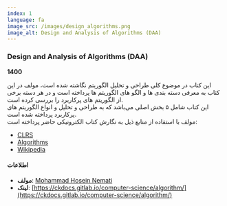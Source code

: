 ```yaml
---
index: 1
language: fa
image_src: /images/design_algorithms.png
image_alt: Design and Analysis of Algorithms (DAA)
---
```


### Design and Analysis of Algorithms (DAA)

**1400**

این کتاب در موضوع کلی طراحی و تحلیل الگوریتم نگاشته شده است، مولف در این کتاب به معرفی دسته بندی ها و الگو های الگوریتم ها پرداخته است و در هر دسته برخی از الگوریتم های پرکاربرد را بررسی کرده است. <br />
این کتاب شامل ۵ بخش اصلی می‌باشد که به طراحی و تحلیل و انواع الگوریتم های پرکاربرد پرداخته شده است. <br />
مولف با استفاده از منابع ذیل به نگارش کتاب الکترونیکی حاضر پرداخته است:

-   [CLRS](https://www.amazon.com/Introduction-Algorithms-3rd-MIT-Press/dp/0262033844)
-   [Algorithms](https://www.amazon.com/Algorithms-4th-Robert-Sedgewick/dp/032157351X)
-   [Wikipedia](https://en.wikipedia.org/wiki/Data_structure)

#### اطلاعات

-   **مولف**: [Mohammad Hosein Nemati](https://www.linkedin.com/in/mohammad-hosein-nemati-665b1813b/)
-   **لینک**: [https://ckdocs.gitlab.io/computer-science/algorithm/](https://ckdocs.gitlab.io/computer-science/algorithm/)
